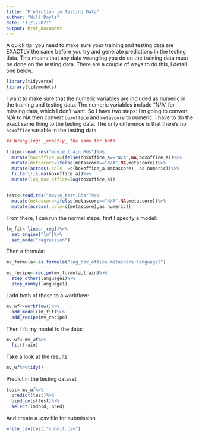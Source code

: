 ```yaml
---
title: "Prediction in Testing Data"
author: "Will Doyle"
date: "11/1/2021"
output: html_document
---
```


A quick tip: you need to make sure your training and testing data are EXACTLY the same before you try and generate predictions in the testing data. This means that any data wrangling you do on the training data must be done on the testing data. There are a couple of ways to do this, I detail one below.

```r
library(tidyverse)
library(tidymodels)
```

I want to make sure that the numeric variables are included as numeric in the training and testing data. The numeric variables include "N/A" for missing data, which I don't want. So I have two steps: I'm going to convert N/A to NA then convert `boxoffice` and `metascore` to numeric. I have to do the exact same thing to the testing data. The only difference is that there's no `boxoffice` variable in the testing data. 

```r
## Wrangling: _exactly_ the same for both

train<-read_rds("movie_train.Rds")%>%
  mutate(boxoffice_a=ifelse(boxoffice_a=="N/A",NA,boxoffice_a))%>%
  mutate(metascore=ifelse(metascore=="N/A",NA,metascore))%>%
  mutate(across(.cols  =c(boxoffice_a,metascore), as.numeric))%>%
  filter(!is.na(boxoffice_a))%>%
  mutate(log_box_office=log(boxoffice_a))


test<-read_rds("movie_test.Rds")%>%
  mutate(metascore=ifelse(metascore=="N/A",NA,metascore))%>%
  mutate(across(.cols=c(metascore),as.numeric))
```


From there, I can run the normal steps, first I specify a model:

```r
lm_fit<-linear_reg()%>%
  set_engine("lm")%>%
  set_mode("regression")
```

Then a formula: 

```r
mv_formula<-as.formula("log_box_office~metascore+language1")

mv_recipe<-recipe(mv_formula,train)%>%
  step_other(language1)%>%
  step_dummy(language1)

```


I add both of those to a workflow:
```r
mv_wf<-workflow()%>%
  add_model(lm_fit)%>%
  add_recipe(mv_recipe)
```

Then I fit my model to the data:
```r
mv_wf<-mv_wf%>%
  fit(train)
```

Take a look at the results
```r
mv_wf%>%tidy()
```

Predict in the testing dataset
```r
test<-mv_wf%>%
  predict(test)%>%
  bind_cols(test)%>%
  select(imdbid,.pred)
```

And create a .csv file for submission
```r
write_csv(test,"submit.csv")
```

